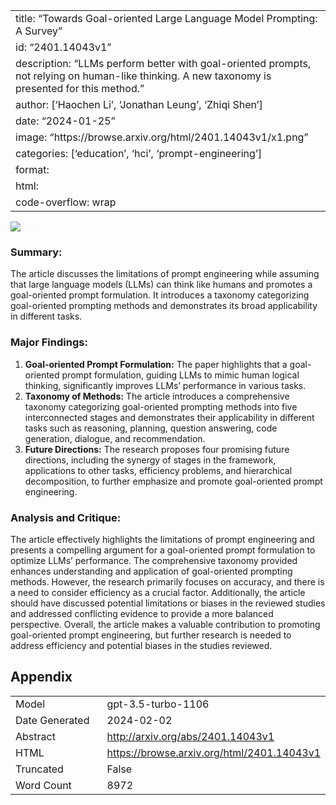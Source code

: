 
---
title: "Towards Goal-oriented Large Language Model Prompting: A Survey"
id: "2401.14043v1"
description: "LLMs perform better with goal-oriented prompts, not relying on human-like thinking. A new taxonomy is presented for this method."
author: ['Haochen Li', 'Jonathan Leung', 'Zhiqi Shen']
date: "2024-01-25"
image: "https://browse.arxiv.org/html/2401.14043v1/x1.png"
categories: ['education', 'hci', 'prompt-engineering']
format:
  html:
    code-overflow: wrap
---

![](https://browse.arxiv.org/html/2401.14043v1/x1.png)

### Summary:

The article discusses the limitations of prompt engineering while assuming that large language models (LLMs) can think like humans and promotes a goal-oriented prompt formulation. It introduces a taxonomy categorizing goal-oriented prompting methods and demonstrates its broad applicability in different tasks. 

### Major Findings:
1. **Goal-oriented Prompt Formulation:** The paper highlights that a goal-oriented prompt formulation, guiding LLMs to mimic human logical thinking, significantly improves LLMs' performance in various tasks.
2. **Taxonomy of Methods:** The article introduces a comprehensive taxonomy categorizing goal-oriented prompting methods into five interconnected stages and demonstrates their applicability in different tasks such as reasoning, planning, question answering, code generation, dialogue, and recommendation.
3. **Future Directions:** The research proposes four promising future directions, including the synergy of stages in the framework, applications to other tasks, efficiency problems, and hierarchical decomposition, to further emphasize and promote goal-oriented prompt engineering.

### Analysis and Critique:
The article effectively highlights the limitations of prompt engineering and presents a compelling argument for a goal-oriented prompt formulation to optimize LLMs' performance. The comprehensive taxonomy provided enhances understanding and application of goal-oriented prompting methods. However, the research primarily focuses on accuracy, and there is a need to consider efficiency as a crucial factor. Additionally, the article should have discussed potential limitations or biases in the reviewed studies and addressed conflicting evidence to provide a more balanced perspective. Overall, the article makes a valuable contribution to promoting goal-oriented prompt engineering, but further research is needed to address efficiency and potential biases in the studies reviewed.

## Appendix

|          |          |
|----------|----------|
| Model     | gpt-3.5-turbo-1106       |
| Date Generated     | 2024-02-02       |
| Abstract | [http://arxiv.org/abs/2401.14043v1](http://arxiv.org/abs/2401.14043v1)        |
| HTML     | [https://browse.arxiv.org/html/2401.14043v1](https://browse.arxiv.org/html/2401.14043v1)       |
| Truncated       | False       |
| Word Count       | 8972       |